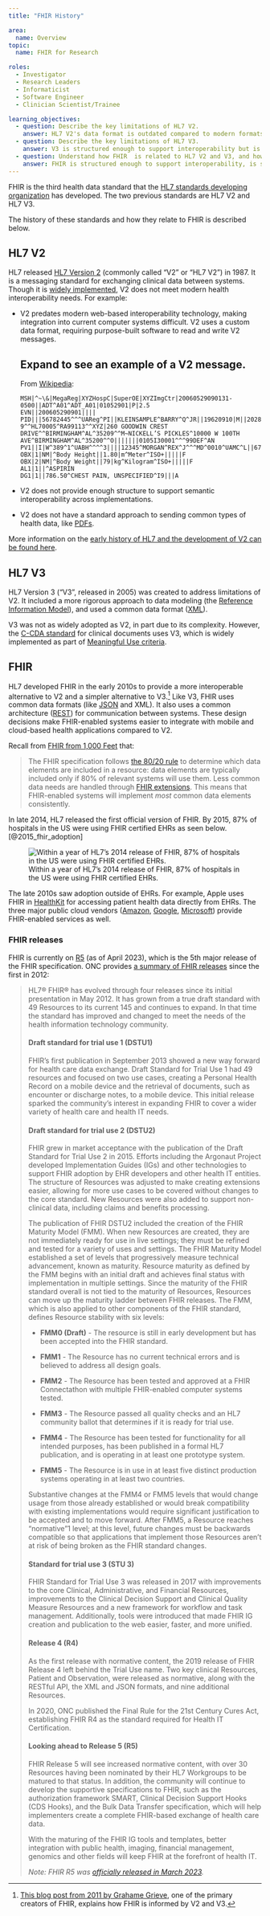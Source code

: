 ```yaml
---
title: "FHIR History"

area:
  name: Overview
topic:
  name: FHIR for Research

roles:
  - Investigator
  - Research Leaders
  - Informaticist
  - Software Engineer
  - Clinician Scientist/Trainee

learning_objectives:
  - question: Describe the key limitations of HL7 V2.
    answer: HL7 V2's data format is outdated compared to modern formats like JSON and XML. It also does not support many health-related data types and is not structured enough to support interoperability.
  - question: Describe the key limitations of HL7 V3.
    answer: V3 is structured enough to support interoperability but is difficult to implement and has not been widely adopted.
  - question: Understand how FHIR  is related to HL7 V2 and V3, and how the characteristics of these standards influenced their adoption.
    answer: FHIR is structured enough to support interoperability, is simpler than V3, and uses uses common standards like JSON, XML, and REST, so integrates well with non-health-specific software.
---
```


FHIR is the third health data standard that the [HL7 standards developing organization](https://www.hl7.org/about/index.cfm?ref=nav) has developed. The two previous standards are HL7 V2 and HL7 V3.

The history of these standards and how they relate to FHIR is described below.

## HL7 V2

HL7 released [HL7 Version 2](https://www.hl7.org/implement/standards/product_brief.cfm?product_id=185) (commonly called "V2" or "HL7 V2") in 1987. It is a messaging standard for exchanging clinical data between systems. Though it is [widely implemented](https://www.hl7.org/implement/standards/product_brief.cfm?product_id=185), V2 does not meet modern health interoperability needs. For example:

-   V2 predates modern web-based interoperability technology, making integration into current computer systems difficult. V2 uses a custom data format, requiring purpose-built software to read and write V2 messages.

    ::: {.callout-tip collapse="true"}
    ## Expand to see an example of a V2 message.

    From [Wikipedia](https://en.wikipedia.org/wiki/Health_Level_7#Version_2_messaging):

        MSH|^~\&|MegaReg|XYZHospC|SuperOE|XYZImgCtr|20060529090131-0500||ADT^A01^ADT_A01|01052901|P|2.5
        EVN||200605290901||||
        PID|||56782445^^^UAReg^PI||KLEINSAMPLE^BARRY^Q^JR||19620910|M||2028-9^^HL70005^RA99113^^XYZ|260 GOODWIN CREST DRIVE^^BIRMINGHAM^AL^35209^^M~NICKELL’S PICKLES^10000 W 100TH AVE^BIRMINGHAM^AL^35200^^O|||||||0105I30001^^^99DEF^AN
        PV1||I|W^389^1^UABH^^^^3||||12345^MORGAN^REX^J^^^MD^0010^UAMC^L||67890^GRAINGER^LUCY^X^^^MD^0010^UAMC^L|MED|||||A0||13579^POTTER^SHERMAN^T^^^MD^0010^UAMC^L|||||||||||||||||||||||||||200605290900
        OBX|1|NM|^Body Height||1.80|m^Meter^ISO+|||||F
        OBX|2|NM|^Body Weight||79|kg^Kilogram^ISO+|||||F
        AL1|1||^ASPIRIN
        DG1|1||786.50^CHEST PAIN, UNSPECIFIED^I9|||A
    :::

-   V2 does not provide enough structure to support semantic interoperability across implementations.

-   V2 does not have a standard approach to sending common types of health data, like [PDFs](http://www.healthintersections.com.au/?p=2207).

More information on the [early history of HL7 and the development of V2 can be found here](http://www.ringholm.com/docs/the_early_history_of_health_level_7_HL7.htm).

## HL7 V3

HL7 Version 3 ("V3", released in 2005) was created to address limitations of V2. It included a more rigorous approach to data modeling (the [Reference Information Model](https://www.hl7.org/implement/standards/rim.cfm)), and used a common data format ([XML](https://en.wikipedia.org/wiki/XML)).

V3 was not as widely adopted as V2, in part due to its complexity. However, the [C-CDA standard](https://www.hl7.org/implement/standards/product_brief.cfm?product_id=492) for clinical documents uses V3, which is widely implemented as part of [Meaningful Use criteria](https://www.healthit.gov/topic/standards-technology/consolidated-cda-overview).

## FHIR

HL7 developed FHIR in the early 2010s to provide a more interoperable alternative to V2 and a simpler alternative to V3.[^1] Like V3, FHIR uses common data formats (like [JSON](https://json.org) and XML). It also uses a common architecture ([REST](https://en.wikipedia.org/wiki/Representational_state_transfer)) for communication between systems. These design decisions make FHIR-enabled systems easier to integrate with mobile and cloud-based health applications compared to V2.

[^1]: [This blog post from 2011 by Grahame Grieve](http://www.healthintersections.com.au/?p=502), one of the primary creators of FHIR, explains how FHIR is informed by V2 and V3.

Recall from [FHIR from 1,000 Feet](fhir-from-1000-ft.qmd) that:

> The FHIR specification follows [the 80/20 rule](http://www.healthintersections.com.au/?p=1924) to determine which data elements are included in a resource: data elements are typically included only if 80% of relevant systems will use them. Less common data needs are handled through [FHIR extensions](https://www.hl7.org/fhir/extensibility.html). This means that FHIR-enabled systems will implement *most* common data elements consistently.

In late 2014, HL7 released the first official version of FHIR. By 2015, 87% of hospitals in the US were using FHIR certified EHRs as seen below. [@2015_fhir_adoption]

![Within a year of HL7's 2014 release of FHIR, 87% of hospitals in the US were using FHIR certified EHRs.](images/2015_hospital_fhir_usage.png){fig-alt="Map of the United States showing regional adoption of HL7 FHIR certified EHRs with text description above."}

The late 2010s saw adoption outside of EHRs. For example, Apple uses FHIR in [HealthKit](https://developer.apple.com/documentation/healthkit/samples/accessing_health_records) for accessing patient health data directly from EHRs. The three major public cloud vendors ([Amazon](https://aws.amazon.com/blogs/architecture/building-a-serverless-fhir-interface-on-aws/), [Google](https://cloud.google.com/healthcare-api/docs/concepts/fhir), [Microsoft](https://azure.microsoft.com/en-us/products/health-data-services/)) provide FHIR-enabled services as well.

### FHIR releases

FHIR is currently on [R5](http://hl7.org/fhir/directory.html) (as of April 2023), which is the 5th major release of the FHIR specification. ONC provides [a summary of FHIR releases](https://www.healthit.gov/sites/default/files/page/2021-04) since the first in 2012:

> HL7® FHIR® has evolved through four releases since its initial presentation in May 2012. It has grown from a true draft standard with 49 Resources to its current 145 and continues to expand. In that time the standard has improved and changed to meet the needs of the health information technology community.
>
> #### Draft standard for trial use 1 (DSTU1)
>
> FHIR's first publication in September 2013 showed a new way forward for health care data exchange. Draft Standard for Trial Use 1 had 49 resources and focused on two use cases, creating a Personal Health Record on a mobile device and the retrieval of documents, such as encounter or discharge notes, to a mobile device. This initial release sparked the community's interest in expanding FHIR to cover a wider variety of health care and health IT needs.
>
> #### Draft standard for trial use 2 (DSTU2)
>
> FHIR grew in market acceptance with the publication of the Draft Standard for Trial Use 2 in 2015. Efforts including the Argonaut Project developed Implementation Guides (IGs) and other technologies to support FHIR adoption by EHR developers and other health IT entities. The structure of Resources was adjusted to make creating extensions easier, allowing for more use cases to be covered without changes to the core standard. New Resources were also added to support non-clinical data, including claims and benefits processing.
>
> The publication of FHIR DSTU2 included the creation of the FHIR Maturity Model (FMM). When new Resources are created, they are not immediately ready for use in live settings; they must be refined and tested for a variety of uses and settings. The FHIR Maturity Model established a set of levels that progressively measure technical advancement, known as maturity. Resource maturity as defined by the FMM begins with an initial draft and achieves final status with implementation in multiple settings. Since the maturity of the FHIR standard overall is not tied to the maturity of Resources, Resources can move up the maturity ladder between FHIR releases. The FMM, which is also applied to other components of the FHIR standard, defines Resource stability with six levels:
>
> -   **FMM0 (Draft)** - The resource is still in early development but has been accepted into the FHIR standard.
>
> -   **FMM1** - The Resource has no current technical errors and is believed to address all design goals.
>
> -   **FMM2** - The Resource has been tested and approved at a FHIR Connectathon with multiple FHIR-enabled computer systems tested.
>
> -   **FMM3** - The Resource passed all quality checks and an HL7 community ballot that determines if it is ready for trial use.
>
> -   **FMM4** - The Resource has been tested for functionality for all intended purposes, has been published in a formal HL7 publication, and is operating in at least one prototype system.
>
> -   **FMM5** - The Resource is in use in at least five distinct production systems operating in at least two countries.
>
> Substantive changes at the FMM4 or FMM5 levels that would change usage from those already established or would break compatibility with existing implementations would require significant justification to be accepted and to move forward. After FMM5, a Resource reaches "normative"1 level; at this level, future changes must be backwards compatible so that applications that implement those Resources aren't at risk of being broken as the FHIR standard changes.
>
> #### Standard for trial use 3 (STU 3)
>
> FHIR Standard for Trial Use 3 was released in 2017 with improvements to the core Clinical, Administrative, and Financial Resources, improvements to the Clinical Decision Support and Clinical Quality Measure Resources and a new framework for workflow and task management. Additionally, tools were introduced that made FHIR IG creation and publication to the web easier, faster, and more unified.
>
> #### Release 4 (R4)
>
> As the first release with normative content, the 2019 release of FHIR Release 4 left behind the Trial Use name. Two key clinical Resources, Patient and Observation, were released as normative, along with the RESTful API, the XML and JSON formats, and nine additional Resources.
>
> In 2020, ONC published the Final Rule for the 21st Century Cures Act, establishing FHIR R4 as the standard required for Health IT Certification.
>
> #### Looking ahead to Release 5 (R5)
>
> FHIR Release 5 will see increased normative content, with over 30 Resources having been nominated by their HL7 Workgroups to be matured to that status. In addition, the community will continue to develop the supportive specifications to FHIR, such as the authorization framework SMART, Clinical Decision Support Hooks (CDS Hooks), and the Bulk Data Transfer specification, which will help implementers create a complete FHIR-based exchange of health care data.
>
> With the maturing of the FHIR IG tools and templates, better integration with public health, imaging, financial management, genomics and other fields will keep FHIR at the forefront of health IT.
>
> ::: callout-note
> *Note: FHIR R5 was [officially released in March 2023](http://hl7.org/fhir/directory.html).*
> :::
